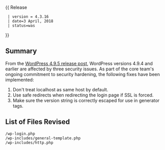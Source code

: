 {{Languages|
{{en|Version_4.3.16}}
{{ja|Version_4.3.16}}
}}
{{ Release
  | version = 4.3.16
  | date=3 April, 2018
  | status=was
}}

== Summary ==
  
From the [https://wordpress.org/news/2018/04/wordpress-4-9-5-security-and-maintenance-release/ WordPress 4.9.5 release post], WordPress versions 4.9.4 and earlier are affected by three security issues. As part of the core team's ongoing commitment to security hardening, the following fixes have been implemented:

<ol>
<li>Don't treat localhost as same host by default.</li>
<li>Use safe redirects when redirecting the login page if SSL is forced.</li>
<li>Make sure the version string is correctly escaped for use in generator tags.</li>
</ol>

== List of Files Revised ==

<pre>
/wp-login.php 
/wp-includes/general-template.php 
/wp-includes/http.php 
</pre>